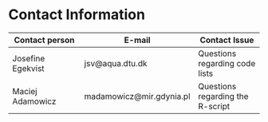 # Contact Information {-}


Contact person | E-mail |  Contact Issue
----------------|--------|---------------
Josefine Egekvist | jsv@aqua.dtu.dk | Questions regarding code lists
Maciej Adamowicz | madamowicz@mir.gdynia.pl | Questions regarding the R-script

<!-- Questions regarding code lists: Josefine Egekvist (jsv@aqua.dtu.dk) -->

<!-- Questions regarding the R-script: Maciej Adamowicz (madamowicz@mir.gdynia.pl) -->
